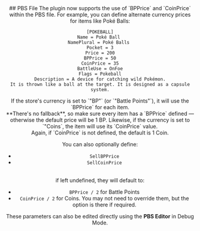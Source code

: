 <Header title="BP and Coin Prizes (new v1.4.1)"/>
## PBS File
The plugin now supports the use of `BPPrice` and `CoinPrice` within the PBS file.
For example, you can define alternate currency prices for items like Poké Balls:

```plaintext
[POKEBALL]
Name = Poké Ball 
NamePlural = Poké Balls 
Pocket = 3
Price = 200
BPPrice = 50
CoinPrice = 35
BattleUse = OnFoe
Flags = Pokeball
Description = A device for catching wild Pokémon.
It is thrown like a ball at the target. It is designed as a capsule system.
```
<Callout type="hint">
  If the store's currency is set to `"BP"` (or `"Battle Points"`), it will use the `BPPrice` for each item. 
  <br/>**There's no fallback**, so make sure every item has a `BPPrice` defined — otherwise the default price will be <Gn>1 BP</Gn>.
  Likewise, if the currency is set to `"Coins`, the item will use its `CoinPrice` value. 
  <br/>Again, if `CoinPrice` is not defined, the default is <Gn>1 Coin</Gn>.
</Callout>

You can also optionally define:
- `SellBPPrice`
- `SellCoinPrice`

<br/>if left undefined, they will default to:
- `BPPrice / 2` for Battle Points 
- `CoinPrice / 2` for Coins. 
You may not need to override them, but the option is there if required.

<ImageWithCaption src="/images/documentation/poke-market/BpAndCoinParametersPBS.png" caption="In Game PBS Editor"/>

These parameters can also be edited directly using the **PBS Editor** in <Gn>Debug Mode</Gn>.